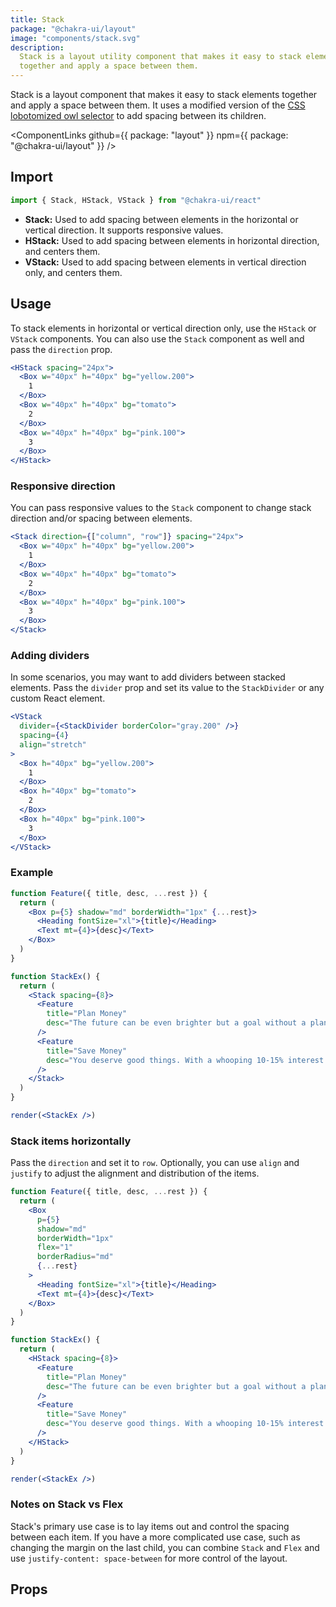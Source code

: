 ```yaml
---
title: Stack
package: "@chakra-ui/layout"
image: "components/stack.svg"
description:
  Stack is a layout utility component that makes it easy to stack elements
  together and apply a space between them.
---
```


Stack is a layout component that makes it easy to stack elements together and
apply a space between them. It uses a modified version of the
[CSS lobotomized owl selector](https://alistapart.com/article/axiomatic-css-and-lobotomized-owls/)
to add spacing between its children.

<ComponentLinks
  github={{ package: "layout" }}
  npm={{ package: "@chakra-ui/layout" }}
/>

<carbon-ad></carbon-ad>

## Import

```js
import { Stack, HStack, VStack } from "@chakra-ui/react"
```

- **Stack:** Used to add spacing between elements in the horizontal or vertical
  direction. It supports responsive values.
- **HStack:** Used to add spacing between elements in horizontal direction, and
  centers them.
- **VStack:** Used to add spacing between elements in vertical direction only,
  and centers them.

## Usage

To stack elements in horizontal or vertical direction only, use the `HStack` or
`VStack` components. You can also use the `Stack` component as well and pass the
`direction` prop.

```jsx
<HStack spacing="24px">
  <Box w="40px" h="40px" bg="yellow.200">
    1
  </Box>
  <Box w="40px" h="40px" bg="tomato">
    2
  </Box>
  <Box w="40px" h="40px" bg="pink.100">
    3
  </Box>
</HStack>
```

### Responsive direction

You can pass responsive values to the `Stack` component to change stack
direction and/or spacing between elements.

```jsx
<Stack direction={["column", "row"]} spacing="24px">
  <Box w="40px" h="40px" bg="yellow.200">
    1
  </Box>
  <Box w="40px" h="40px" bg="tomato">
    2
  </Box>
  <Box w="40px" h="40px" bg="pink.100">
    3
  </Box>
</Stack>
```

### Adding dividers

In some scenarios, you may want to add dividers between stacked elements. Pass
the `divider` prop and set its value to the `StackDivider` or any custom React
element.

```jsx
<VStack
  divider={<StackDivider borderColor="gray.200" />}
  spacing={4}
  align="stretch"
>
  <Box h="40px" bg="yellow.200">
    1
  </Box>
  <Box h="40px" bg="tomato">
    2
  </Box>
  <Box h="40px" bg="pink.100">
    3
  </Box>
</VStack>
```

### Example

```jsx manual=true
function Feature({ title, desc, ...rest }) {
  return (
    <Box p={5} shadow="md" borderWidth="1px" {...rest}>
      <Heading fontSize="xl">{title}</Heading>
      <Text mt={4}>{desc}</Text>
    </Box>
  )
}

function StackEx() {
  return (
    <Stack spacing={8}>
      <Feature
        title="Plan Money"
        desc="The future can be even brighter but a goal without a plan is just a wish"
      />
      <Feature
        title="Save Money"
        desc="You deserve good things. With a whooping 10-15% interest rate per annum, grow your savings on your own terms with our completely automated process"
      />
    </Stack>
  )
}

render(<StackEx />)
```

### Stack items horizontally

Pass the `direction` and set it to `row`. Optionally, you can use `align` and
`justify` to adjust the alignment and distribution of the items.

```jsx manual=true
function Feature({ title, desc, ...rest }) {
  return (
    <Box
      p={5}
      shadow="md"
      borderWidth="1px"
      flex="1"
      borderRadius="md"
      {...rest}
    >
      <Heading fontSize="xl">{title}</Heading>
      <Text mt={4}>{desc}</Text>
    </Box>
  )
}

function StackEx() {
  return (
    <HStack spacing={8}>
      <Feature
        title="Plan Money"
        desc="The future can be even brighter but a goal without a plan is just a wish"
      />
      <Feature
        title="Save Money"
        desc="You deserve good things. With a whooping 10-15% interest rate per annum, grow your savings."
      />
    </HStack>
  )
}

render(<StackEx />)
```

### Notes on Stack vs Flex

Stack's primary use case is to lay items out and control the spacing between
each item. If you have a more complicated use case, such as changing the margin
on the last child, you can combine `Stack` and `Flex` and use
`justify-content: space-between` for more control of the layout.

## Props

<PropsTable of="Stack" />
